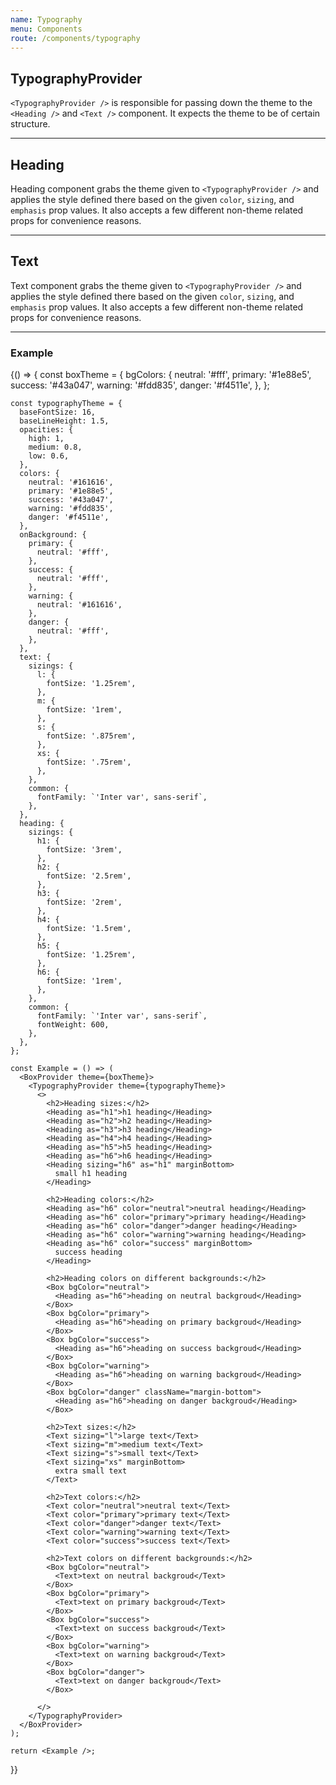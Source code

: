 ```yaml
---
name: Typography
menu: Components
route: /components/typography
---
```




## **TypographyProvider**

`<TypographyProvider />` is responsible for passing down the theme to the `<Heading />` and `<Text />` component. It expects the theme to be of certain structure.


---


## **Heading**

Heading component grabs the theme given to `<TypographyProvider />` and applies the style defined there based on the given `color`, `sizing`, and `emphasis` prop values. It also accepts a few different non-theme related props for convenience reasons.

<Props of={Heading} />


---


## **Text**

Text component grabs the theme given to `<TypographyProvider />` and applies the style defined there based on the given `color`, `sizing`, and `emphasis` prop values. It also accepts a few different non-theme related props for convenience reasons.

<Props of={Text} />


---


### Example


<Playground>
  {() => {
    const boxTheme = {
      bgColors: {
        neutral: '#fff',
        primary: '#1e88e5',
        success: '#43a047',
        warning: '#fdd835',
        danger: '#f4511e',
      },
    };

    const typographyTheme = {
      baseFontSize: 16,
      baseLineHeight: 1.5,
      opacities: {
        high: 1,
        medium: 0.8,
        low: 0.6,
      },
      colors: {
        neutral: '#161616',
        primary: '#1e88e5',
        success: '#43a047',
        warning: '#fdd835',
        danger: '#f4511e',
      },
      onBackground: {
        primary: {
          neutral: '#fff',
        },
        success: {
          neutral: '#fff',
        },
        warning: {
          neutral: '#161616',
        },
        danger: {
          neutral: '#fff',
        },
      },
      text: {
        sizings: {
          l: {
            fontSize: '1.25rem',
          },
          m: {
            fontSize: '1rem',
          },
          s: {
            fontSize: '.875rem',
          },
          xs: {
            fontSize: '.75rem',
          },
        },
        common: {
          fontFamily: `'Inter var', sans-serif`,
        },
      },
      heading: {
        sizings: {
          h1: {
            fontSize: '3rem',
          },
          h2: {
            fontSize: '2.5rem',
          },
          h3: {
            fontSize: '2rem',
          },
          h4: {
            fontSize: '1.5rem',
          },
          h5: {
            fontSize: '1.25rem',
          },
          h6: {
            fontSize: '1rem',
          },
        },
        common: {
          fontFamily: `'Inter var', sans-serif`,
          fontWeight: 600,
        },
      },
    };

    const Example = () => (
      <BoxProvider theme={boxTheme}>
        <TypographyProvider theme={typographyTheme}>
          <>
            <h2>Heading sizes:</h2>
            <Heading as="h1">h1 heading</Heading>
            <Heading as="h2">h2 heading</Heading>
            <Heading as="h3">h3 heading</Heading>
            <Heading as="h4">h4 heading</Heading>
            <Heading as="h5">h5 heading</Heading>
            <Heading as="h6">h6 heading</Heading>
            <Heading sizing="h6" as="h1" marginBottom>
              small h1 heading
            </Heading>

            <h2>Heading colors:</h2>
            <Heading as="h6" color="neutral">neutral heading</Heading>
            <Heading as="h6" color="primary">primary heading</Heading>
            <Heading as="h6" color="danger">danger heading</Heading>
            <Heading as="h6" color="warning">warning heading</Heading>
            <Heading as="h6" color="success" marginBottom>
              success heading
            </Heading>

            <h2>Heading colors on different backgrounds:</h2>
            <Box bgColor="neutral">
              <Heading as="h6">heading on neutral backgroud</Heading>
            </Box>
            <Box bgColor="primary">
              <Heading as="h6">heading on primary backgroud</Heading>
            </Box>
            <Box bgColor="success">
              <Heading as="h6">heading on success backgroud</Heading>
            </Box>
            <Box bgColor="warning">
              <Heading as="h6">heading on warning backgroud</Heading>
            </Box>
            <Box bgColor="danger" className="margin-bottom">
              <Heading as="h6">heading on danger backgroud</Heading>
            </Box>

            <h2>Text sizes:</h2>
            <Text sizing="l">large text</Text>
            <Text sizing="m">medium text</Text>
            <Text sizing="s">small text</Text>
            <Text sizing="xs" marginBottom>
              extra small text
            </Text>

            <h2>Text colors:</h2>
            <Text color="neutral">neutral text</Text>
            <Text color="primary">primary text</Text>
            <Text color="danger">danger text</Text>
            <Text color="warning">warning text</Text>
            <Text color="success">success text</Text>

            <h2>Text colors on different backgrounds:</h2>
            <Box bgColor="neutral">
              <Text>text on neutral backgroud</Text>
            </Box>
            <Box bgColor="primary">
              <Text>text on primary backgroud</Text>
            </Box>
            <Box bgColor="success">
              <Text>text on success backgroud</Text>
            </Box>
            <Box bgColor="warning">
              <Text>text on warning backgroud</Text>
            </Box>
            <Box bgColor="danger">
              <Text>text on danger backgroud</Text>
            </Box>

          </>
        </TypographyProvider>
      </BoxProvider>
    );

    return <Example />;
  }}
</Playground>
